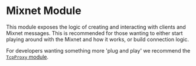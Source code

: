 
# Mixnet Module

This module exposes the logic of creating and interacting with clients and Mixnet messages. This is recommended for those wanting to either start playing around with the Mixnet and how it works, or build connection logic.

<Callout type="info" emoji="ℹ️">

For developers wanting something more 'plug and play' we recommend the [`TcpProxy` module](./tcpproxy).

</Callout>
